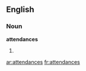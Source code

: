 ==English==

===Noun===
'''attendances'''

# {{plural of|[[attendance]]}}

[[ar:attendances]]
[[fr:attendances]]